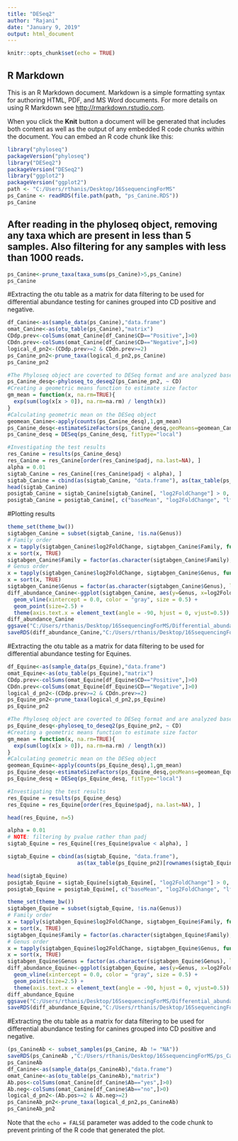 ```yaml
---
title: "DESeq2"
author: "Rajani"
date: "January 9, 2019"
output: html_document
---
```


```r
knitr::opts_chunk$set(echo = TRUE)
```

## R Markdown

This is an R Markdown document. Markdown is a simple formatting syntax for authoring HTML, PDF, and MS Word documents. For more details on using R Markdown see <http://rmarkdown.rstudio.com>.

When you click the **Knit** button a document will be generated that includes both content as well as the output of any embedded R code chunks within the document. You can embed an R code chunk like this:

```r
library("phyloseq")
packageVersion("phyloseq")
library("DESeq2") 
packageVersion("DESeq2")
library("ggplot2")
packageVersion("ggplot2")
path <- "C:/Users/rthanis/Desktop/16SsequencingForMS"
ps_Canine <- readRDS(file.path(path, "ps_Canine.RDS"))
ps_Canine
```

## After reading in the phyloseq object, removing any taxa which are present in less than 5 samples. Also filtering for any samples with less than 1000 reads.
```r
ps_Canine<-prune_taxa(taxa_sums(ps_Canine)>5,ps_Canine)
ps_Canine
```

#Extracting the otu table as a matrix for data filtering to be used for differential abundance testing for canines grouped into CD positive and negative.

```r
df_Canine<-as(sample_data(ps_Canine),"data.frame")
omat_Canine<-as(otu_table(ps_Canine),"matrix")
CDdp.prev<-colSums(omat_Canine[df_Canine$CD=="Positive",]>0)
CDdn.prev<-colSums(omat_Canine[df_Canine$CD=="Negative",]>0)
logical_d_pn2<-(CDdp.prev>=2 & CDdn.prev>=2)
ps_Canine_pn2<-prune_taxa(logical_d_pn2,ps_Canine)
ps_Canine_pn2
```

```r
#The Phyloseq object are coverted to DESeq format and are analyzed based on the differences based on CD presence/absence on CD +/- samples.
ps_Canine_desq<-phyloseq_to_deseq2(ps_Canine_pn2, ~ CD)
#Creating a geometric means function to estimate size factor
gm_mean = function(x, na.rm=TRUE){
  exp(sum(log(x[x > 0]), na.rm=na.rm) / length(x))
}
#Calculating geometric mean on the DESeq object
geomean_Canine<-apply(counts(ps_Canine_desq),1,gm_mean)
ps_Canine_desq<-estimateSizeFactors(ps_Canine_desq,geoMeans=geomean_Canine)
ps_Canine_desq = DESeq(ps_Canine_desq, fitType="local")

#Investigating the test results
res_Canine = results(ps_Canine_desq)
res_Canine = res_Canine[order(res_Canine$padj, na.last=NA), ]
alpha = 0.01
sigtab_Canine = res_Canine[(res_Canine$padj < alpha), ]
sigtab_Canine = cbind(as(sigtab_Canine, "data.frame"), as(tax_table(ps_Canine_pn2)[rownames(sigtab_Canine), ], "matrix"))
head(sigtab_Canine)
posigtab_Canine = sigtab_Canine[sigtab_Canine[, "log2FoldChange"] > 0, ]
posigtab_Canine = posigtab_Canine[, c("baseMean", "log2FoldChange", "lfcSE", "padj", "Phylum", "Class", "Family", "Genus")]
```
#Plotting results
```r
theme_set(theme_bw())
sigtabgen_Canine = subset(sigtab_Canine, !is.na(Genus))
# Family order
x = tapply(sigtabgen_Canine$log2FoldChange, sigtabgen_Canine$Family, function(x) max(x))
x = sort(x, TRUE)
sigtabgen_Canine$Family = factor(as.character(sigtabgen_Canine$Family), levels=names(x))
# Genus order
x = tapply(sigtabgen_Canine$log2FoldChange, sigtabgen_Canine$Genus, function(x) max(x))
x = sort(x, TRUE)
sigtabgen_Canine$Genus = factor(as.character(sigtabgen_Canine$Genus), levels=names(x))
diff_abundance_Canine<-ggplot(sigtabgen_Canine, aes(y=Genus, x=log2FoldChange, color=Family)) + 
  geom_vline(xintercept = 0.0, color = "gray", size = 0.5) +
  geom_point(size=2.5) + 
  theme(axis.text.x = element_text(angle = -90, hjust = 0, vjust=0.5))
diff_abundance_Canine
ggsave("C:/Users/rthanis/Desktop/16SsequencingForMS/Differential_abundance_Canine.pdf")
saveRDS(diff_abundance_Canine,"C:/Users/rthanis/Desktop/16SsequencingForMS/Differential_abundance_plot.rds")
```

#Extracting the otu table as a matrix for data filtering to be used for differential abundance testing for Equines.
```r
df_Equine<-as(sample_data(ps_Equine),"data.frame")
omat_Equine<-as(otu_table(ps_Equine),"matrix")
CDdp.prev<-colSums(omat_Equine[df_Equine$CD=="Positive",]>0)
CDdn.prev<-colSums(omat_Equine[df_Equine$CD=="Negative",]>0)
logical_d_pn2<-(CDdp.prev>=2 & CDdn.prev>=2)
ps_Equine_pn2<-prune_taxa(logical_d_pn2,ps_Equine)
ps_Equine_pn2

```

```r
#The Phyloseq object are coverted to DESeq format and are analyzed based on the differences based on CD presence/absence on CD +/- samples.
ps_Equine_desq<-phyloseq_to_deseq2(ps_Equine_pn2, ~ CD)
#Creating a geometric means function to estimate size factor
gm_mean = function(x, na.rm=TRUE){
  exp(sum(log(x[x > 0]), na.rm=na.rm) / length(x))
}
#Calculating geometric mean on the DESeq object
geomean_Equine<-apply(counts(ps_Equine_desq),1,gm_mean) 
ps_Equine_desq<-estimateSizeFactors(ps_Equine_desq,geoMeans=geomean_Equine)
ps_Equine_desq = DESeq(ps_Equine_desq, fitType="local")

#Investigating the test results
res_Equine = results(ps_Equine_desq)
res_Equine = res_Equine[order(res_Equine$padj, na.last=NA), ]

head(res_Equine, n=5)

alpha = 0.01
# NOTE: filtering by pvalue rather than padj
sigtab_Equine = res_Equine[(res_Equine$pvalue < alpha), ]

sigtab_Equine = cbind(as(sigtab_Equine, "data.frame"), 
                      as(tax_table(ps_Equine_pn2)[rownames(sigtab_Equine), ], "matrix"))

head(sigtab_Equine)
posigtab_Equine = sigtab_Equine[sigtab_Equine[, "log2FoldChange"] > 0, ]
posigtab_Equine = posigtab_Equine[, c("baseMean", "log2FoldChange", "lfcSE", "padj", "Phylum", "Class", "Family", "Genus")]


```
```r
theme_set(theme_bw())
sigtabgen_Equine = subset(sigtab_Equine, !is.na(Genus))
# Family order
x = tapply(sigtabgen_Equine$log2FoldChange, sigtabgen_Equine$Family, function(x) max(x))
x = sort(x, TRUE)
sigtabgen_Equine$Family = factor(as.character(sigtabgen_Equine$Family), levels=names(x))
# Genus order
x = tapply(sigtabgen_Equine$log2FoldChange, sigtabgen_Equine$Genus, function(x) max(x))
x = sort(x, TRUE)
sigtabgen_Equine$Genus = factor(as.character(sigtabgen_Equine$Genus), levels=names(x))
diff_abundance_Equine<-ggplot(sigtabgen_Equine, aes(y=Genus, x=log2FoldChange, color=Family)) + 
  geom_vline(xintercept = 0.0, color = "gray", size = 0.5) +
  geom_point(size=2.5) + 
  theme(axis.text.x = element_text(angle = -90, hjust = 0, vjust=0.5))
diff_abundance_Equine
ggsave("C:/Users/rthanis/Desktop/16SsequencingForMS/Differential_abundance_Equine.pdf")
saveRDS(diff_abundance_Equine,"C:/Users/rthanis/Desktop/16SsequencingForMS/Differential_abundance_Equineplot.rds")
```

#Extracting the otu table as a matrix for data filtering to be used for differential abundance testing for canines grouped into CD positive and negative.

```r
(ps_CanineAb <- subset_samples(ps_Canine, Ab != "NA"))
saveRDS(ps_CanineAb ,"C:/Users/rthanis/Desktop/16SsequencingForMS/ps_CanineAb.RDS")
ps_CanineAb
df_Canine<-as(sample_data(ps_CanineAb),"data.frame")
omat_Canine<-as(otu_table(ps_CanineAb),"matrix")
Ab.pos<-colSums(omat_Canine[df_Canine$Ab=="yes",]>0)
Ab.neg<-colSums(omat_Canine[df_Canine$Ab=="no",]>0)
logical_d_pn2<-(Ab.pos>=2 & Ab.neg>=2)
ps_CanineAb_pn2<-prune_taxa(logical_d_pn2,ps_CanineAb)
ps_CanineAb_pn2
```



Note that the `echo = FALSE` parameter was added to the code chunk to prevent printing of the R code that generated the plot.
